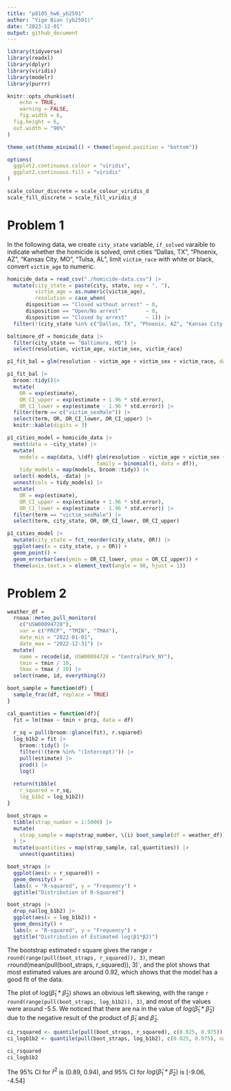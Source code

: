 ```yaml
---
title: "p8105_hw6_yb2591"
author: "Yige Bian (yb2591)"
date: "2023-12-01"
output: github_document
---
```


```r
library(tidyverse)
library(readxl)
library(dplyr)
library(viridis)
library(modelr)
library(purrr)

knitr::opts_chunk$set(
	echo = TRUE,
	warning = FALSE,
	fig.width = 8, 
  fig.height = 6,
  out.width = "90%"
)

theme_set(theme_minimal() + theme(legend.position = "bottom"))

options(
  ggplot2.continuous.colour = "viridis",
  ggplot2.continuous.fill = "viridis"
)

scale_colour_discrete = scale_colour_viridis_d
scale_fill_discrete = scale_fill_viridis_d
```

# Problem 1
In the following data, we create `city_state` variable, `if_solved` varaible to indicate whether the homicide is solved, omit cities "Dallas, TX", "Phoenix, AZ", "Kansas City, MO", "Tulsa, AL",  limit `victim_race` with white or black, convert `victim_age` to numeric.
```r
homicide_data = read_csv("./homicide-data.csv") |>
  mutate(city_state = paste(city, state, sep = ", "),
         victim_age = as.numeric(victim_age),
         resolution = case_when(
      disposition == "Closed without arrest" ~ 0,
      disposition == "Open/No arrest"        ~ 0,
      disposition == "Closed by arrest"      ~ 1)) |>
  filter(!(city_state %in% c("Dallas, TX", "Phoenix, AZ", "Kansas City, MO", "Tulsa, AL")) & (victim_race %in% c("White", "Black")))
```
```r
baltimore_df = homicide_data |>
  filter(city_state == "Baltimore, MD") |>
  select(resolution, victim_age, victim_sex, victim_race)

p1_fit_bal = glm(resolution ~ victim_age + victim_sex + victim_race, data = baltimore_df, family = binomial())

p1_fit_bal |>
  broom::tidy()|> 
  mutate(
    OR = exp(estimate), 
    OR_CI_upper = exp(estimate + 1.96 * std.error),
    OR_CI_lower = exp(estimate - 1.96 * std.error)) |> 
  filter(term == c("victim_sexMale")) |> 
  select(term, OR, OR_CI_lower, OR_CI_upper) |>
  knitr::kable(digits = 3)
```
```r
p1_cities_model = homicide_data |>
  nest(data = -city_state) |> 
  mutate(
    models = map(data, \(df) glm(resolution ~ victim_age + victim_sex + victim_race, 
                             family = binomial(), data = df)),
    tidy_models = map(models, broom::tidy)) |> 
  select(-models, -data) |>
  unnest(cols = tidy_models) |> 
  mutate(
    OR = exp(estimate), 
    OR_CI_upper = exp(estimate + 1.96 * std.error),
    OR_CI_lower = exp(estimate - 1.96 * std.error)) |> 
  filter(term == "victim_sexMale") |> 
  select(term, city_state, OR, OR_CI_lower, OR_CI_upper)

p1_cities_model |> 
  mutate(city_state = fct_reorder(city_state, OR)) |> 
  ggplot(aes(x = city_state, y = OR)) + 
  geom_point() + 
  geom_errorbar(aes(ymin = OR_CI_lower, ymax = OR_CI_upper)) + 
  theme(axis.text.x = element_text(angle = 90, hjust = 1))
```

# Problem 2
```r
weather_df = 
  rnoaa::meteo_pull_monitors(
    c("USW00094728"),
    var = c("PRCP", "TMIN", "TMAX"), 
    date_min = "2022-01-01",
    date_max = "2022-12-31") |>
  mutate(
    name = recode(id, USW00094728 = "CentralPark_NY"),
    tmin = tmin / 10,
    tmax = tmax / 10) |>
  select(name, id, everything())
```
```r
boot_sample = function(df) {
  sample_frac(df, replace = TRUE)
}

cal_quantities = function(df){
  fit = lm(tmax ~ tmin + prcp, data = df)
  
  r_sq = pull(broom::glance(fit), r.squared)
  log_b1b2 = fit |>
    broom::tidy() |>
    filter(!(term %in% "(Intercept)")) |>
    pull(estimate) |>
    prod() |>
    log()
  
  return(tibble(
    r_squared = r_sq,
    log_b1b2 = log_b1b2))
}

boot_straps = 
  tibble(strap_number = 1:5000) |>
  mutate(
    strap_sample = map(strap_number, \(i) boot_sample(df = weather_df))
  ) |>
  mutate(quantities = map(strap_sample, cal_quantities)) |>
    unnest(quantities)
```

```r
boot_straps |>
  ggplot(aes(x = r_squared)) + 
  geom_density() +
  labs(x = "R-squared", y = "Frequency") +
  ggtitle("Distribution of R-Squared")
```

```r
boot_straps |>
  drop_na(log_b1b2) |>
  ggplot(aes(x = log_b1b2)) + 
  geom_density() +
  labs(x = "R-squared", y = "Frequency") +
  ggtitle("Distribution of Estimated log(β1*β2)")
```

The bootstrap estimated r square gives the range `r round(range(pull(boot_straps, r_squared)), 3)`, mean `r `round(mean(pull(boot_straps, r_squared)), 3)`, and the plot shows that most estimated values are around 0.92, which shows that the model has a good fit of the data.

The plot of $log(\hat{\beta}_1*\hat{\beta}_2)$ shows an obvious left skewing, with the range `r round(range(pull(boot_straps, log_b1b2)), 3)`, and most of the values were around -5.5. We noticed that there are na in the value of $log(\hat{\beta}_1*\hat{\beta}_2)$ due to the negative result of the product of $\hat{\beta}_1$ and $\hat{\beta}_2$.

```r
ci_rsquared <- quantile(pull(boot_straps, r_squared), c(0.025, 0.975))
ci_logb1b2 <- quantile(pull(boot_straps, log_b1b2), c(0.025, 0.975), na.rm = TRUE)

ci_rsquared
ci_logb1b2
```
The 95% CI for $\hat{r}^2$ is (0.89, 0.94), and 95% CI for $log(\hat{\beta}_1*\hat{\beta}_2)$ is [-9.06, -4.54]
